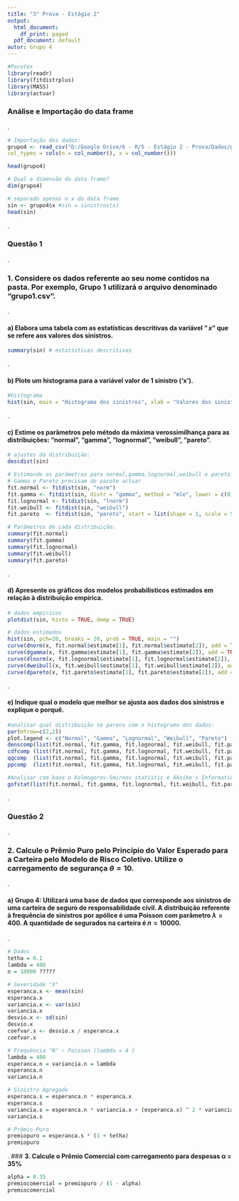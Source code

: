 ```yaml
---
title: "3° Prova - Estágio 2"
output:
  html_document:
    df_print: paged
  pdf_document: default
autor: Grupo 4
---
```


```r
#Pacotes
library(readr)
library(fitdistrplus)
library(MASS)
library(actuar)
```

### **Análise e Importação do data frame**
.

```r
# Importação dos dados:
grupo4 <- read_csv("D:/Google Drive/6 - R/5 - Estágio 2 - Prova/Dados/grupo4.csv", 
col_types = cols(n = col_number(), x = col_number()))

head(grupo4)

# Qual a dimensão do data frame?
dim(grupo4)

# separado apenas o x do data frame
sin <- grupo4$x #sin = sinistros(x)
head(sin)
```
.

### **Questão 1**
.

### **1. Considere os dados referente ao seu nome contidos na pasta. Por exemplo, Grupo 1 utilizará o arquivo denominado “grupo1.csv”.**
.

#### a) Elabora uma tabela com as estatísticas descritivas da variável $“x”$ que se refere aos valores dos sinistros.
```r
summary(sin) # estatísticas descritivas
```
.

#### b) Plote um histograma para a variável valor de 1 sinistro (‘x’).
```r
#histograma
hist(sin, main = "Histograma dos sinistros", xlab = "Valores dos sinistros", ylab = "Frequência", breaks = 90)
```
.

#### c) Estime os parâmetros pelo método da máxima verossimilhança para as distribuições: “normal”, “gamma”, “lognormal”, “weibull”, “pareto”.
```r
# ajustes da distribuição:
descdist(sin) 

# Estimando os parâmetros para normal,gamma,lognormal,weibull e pareto:
# Gamma e Pareto precisam do pacote actuar
fit.normal <- fitdist(sin, "norm")
fit.gamma <- fitdist(sin, distr = "gamma", method = "mle", lower = c(0, 0), start = list(scale = 1, shape = 1)) 
fit.lognormal <- fitdist(sin, "lnorm")
fit.weibull <- fitdist(sin, "weibull")
fit.pareto  <- fitdist(sin, "pareto", start = list(shape = 1, scale = 500)) 

# Parâmetros de cada distribuição:
summary(fit.normal)
summary(fit.gamma)
summary(fit.lognormal)
summary(fit.weibull)
summary(fit.pareto)

```
.

#### d) Apresente os gráficos dos modelos probabilísticos estimados em relação à distribuição empírica.
```r
# dados empiricos
plotdist(sin, histo = TRUE, demp = TRUE) 

# dados estimados
hist(sin, pch=20, breaks = 20, prob = TRUE, main = "")
curve(dnorm(x, fit.normal$estimate[1], fit.normal$estimate[2]), add = TRUE, col = "purple")
curve(dgamma(x, fit.gamma$estimate[1], fit.gamma$estimate[2]), add = TRUE, col = "blue")
curve(dlnorm(x, fit.lognormal$estimate[1], fit.lognormal$estimate[2]), add = TRUE, col = "red")
curve(dweibull(x, fit.weibull$estimate[1], fit.weibull$estimate[2]), add = TRUE, col = "orange")
curve(dpareto(x, fit.pareto$estimate[1], fit.pareto$estimate[2]), add = TRUE, col = "green")
```
.

#### e) Indique qual o modelo que melhor se ajusta aos dados dos sinistros e explique o porquê.
```r
#analisar qual distribuição se parece com o histograma dos dados:
par(mfrow=c(2,2))
plot.legend <- c("Normal", "Gamma", "Lognormal", "Weibull", "Pareto")
denscomp(list(fit.normal, fit.gamma, fit.lognormal, fit.weibull, fit.pareto), legendtext = plot.legend)
cdfcomp (list(fit.normal, fit.gamma, fit.lognormal, fit.weibull, fit.pareto), legendtext = plot.legend)
qqcomp  (list(fit.normal, fit.gamma, fit.lognormal, fit.weibull, fit.pareto), legendtext = plot.legend)
ppcomp  (list(fit.normal, fit.gamma, fit.lognormal, fit.weibull, fit.pareto), legendtext = plot.legend)

#Analisar com base o Kolmogorov-Smirnov statistic e Akaike's Information Criterion:
gofstat(list(fit.normal, fit.gamma, fit.lognormal, fit.weibull, fit.pareto), fitnames = c("Normal", "Gamma", "Lognormal", "Weibull", "Pareto"))
```
.

### **Questão 2**
.

### **2. Calcule o Prêmio Puro pelo Princípio do Valor Esperado para a Carteira pelo Modelo de Risco Coletivo. Utilize o carregamento de segurança $θ = 10%$.** 
.

#### a) Grupo 4: Utilizará uma base de dados que corresponde aos sinistros de uma carteira de seguro de responsabilidade civil. A distribuição referente à frequência de sinistros por apólice é uma Poisson com parâmetro $\lambda = 400$. A quantidade de segurados na carteira é $n = 10000$.
.
```r
# Dados
tetha = 0.1
lambda = 400
n = 10000 ?????

# Severidade "X"
esperanca.x <- mean(sin)
esperanca.x
variancia.x <- var(sin)
variancia.x
desvio.x <- sd(sin)
desvio.x
coefvar.x <- desvio.x / esperanca.x
coefvar.x

# Frequência "N" ~ Poisson (lambda = 4 )
lambda = 400
esperanca.n = variancia.n = lambda
esperanca.n
variancia.n

# Sinistro Agregado
esperanca.s = esperanca.n * esperanca.x
esperanca.s
variancia.s = esperanca.n * variancia.x + (esperanca.x) ^ 2 * variancia.n
variancia.s

# Prêmio Puro
premiopuro = esperanca.s * (1 + tetha)
premiopuro

```
.
### **3. Calcule o Prêmio Comercial com carregamento para despesas α = 35%**

```r
alpha = 0.35
premiocomercial = premiopuro / (1 - alpha)
premiocomercial
```

